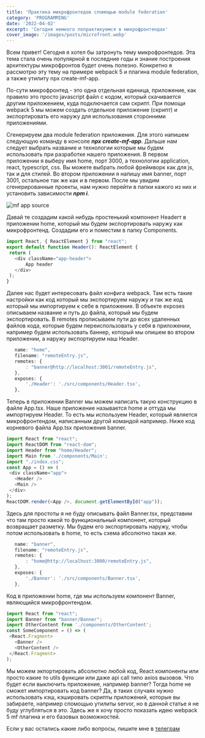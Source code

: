```yaml
---
title: 'Практика микрофронтедов спомощью module federation'
category: 'PROGRAMMING'
date: '2022-04-02'
excerpt: 'Сегодня немного попрактикуемся в микрофронтендах'
cover_image: '/images/posts/microfront.webp'
---
```


Всем привет! Сегодня я хотел бы затронуть тему микрофронтедов. Эта тема стала очень популярной в последние годы
и знание построения архитектуры микрофронтов будет очень полезно. Конкретно я рассмотрю эту тему на примере
webpack 5 и плагина module federation, а также утилиту npx create-mf-app.

По-сути микрофронтед - это одна отдельная единица, приложение, как правило это просто javascript файл с кодом,
который скачивается другим приложением, куда подключается сам скрипт. При помощи webpack 5 мы можем 
создать отдельное приложение (скрипт) и экспортировать его наружу для использования сторонними приложениями.

Сгенерируем два module federation приложения. Для этого напишем следующую команду в консоле ***npx create-mf-app***.
Дальше нам следует выбрать название и технологии которые мы будем использовать при разработке нашего приложения.
В первом приложении я выберу имя home, порт 3000, а технологии application, react, typescript, css. Вы можете выбрать любой фреймворк 
как для js, так и для стилей. Во втором приложении я напишу имя banner, порт 3001, остальное так жe как и в первом.
После мы увидим сгенерированные проекты, нам нужно перейти в папки кажого из них и установить зависимости ***npm i***.

![mf app source](/images/posts/mf-app-screen1.png)

Давай те создадим какой нибудь простенький компонент Headerт в приложении home, который мы будем экспортировать наружу как микрофронтенд.
Создадим его и поместим в папку Components.

 ```javascript
import React, { ReactElement } from "react";
export default function Header(): ReactElement {
  return (
    <div className="app-header">
        App header
    </div>
  );
}
```

Далее нас будет интересовать файл конфига webpack. Там есть такие настройки как код который мы экспортируем наружу
и так же код который мы импортируем к себе в приложение. В объекте exposes описываем название и путь до файла,
который мы будем экспортировать. В remotes прописываем пути до всех удаленных файлов кода, которые будем переиспользовать
у себя в приложении, например будем использовать баннер, который мы опишем во втором приложении, а наружу экспортируем наш Header.

 ```javascript
    name: "home",
    filename: "remoteEntry.js",
    remotes: {
        : "banner@http://localhost:3001/remoteEntry.js",
    },
    exposes: {
        './Header': './src/components/Header.tsx',
    },
```

Теперь в приложении Banner мы можем написать такую конструкцию в файле App.tsx. Наше приложение называется home и оттуда
мы импортируем Header. То есть мы используем Header, который является микрофронтендом, написанным другой командой например.
Ниже код корневого файла App.tsx приложения banner.

 ```javascript
import React from "react";
import ReactDOM from "react-dom";
import Header from "home/Header";
import Main from './components/Main';
import "./index.css";
const App = () => (
  <div className="app">
    <Header />
    <Main />
  </div>
);
ReactDOM.render(<App />, document.getElementById("app"));
```

Здесь для простоты я не буду описывать файл Banner.tsx, представим что там просто какой то функциональный компонент,
который возвращает разметку. Мы будем его экспортировать наружу, чтобы потом использовать в home, то есть схема абсолютно такая же.

 ```javascript
    name: "banner",
    filename: "remoteEntry.js",
    remotes: {
        : "home@http://localhost:3000/remoteEntry.js",
    },
    exposes: {
        './Banner': './src/components/Banner.tsx',
    },
```

Код в приложении home, где мы используем компонент Banner, являющийся микрофронтендом.

 ```javascript
import React from "react";
import Banner from "banner/Banner";
import OtherContent from './components/OtherContent';
const SomeComponent = () => (
  <React.Fragment>
    <Banner />
    <OtherContent />
  </React.Fragment>
);
```

Мы можем экпортировать абсолютно любой код, React компоненты или просто какие то utils функции или даже
api call типо axios вызовов. Что будет если выключить приложение, например banner? Тогда home не сможет импортировать
код banner? Да, в таких случаях нужно использовать кэш, кэшировать скрипты приложений, которые вы забираете, например 
спомощью утилиты servor, но в данной статье я не буду углубляться в это. Здесь же я хочу просто показать идею webpack 
5 mf плагина и его базовых возможностей.

Если у вас остались какие либо вопросы, пишите мне в [телеграм](https://t.me/stevenPav)